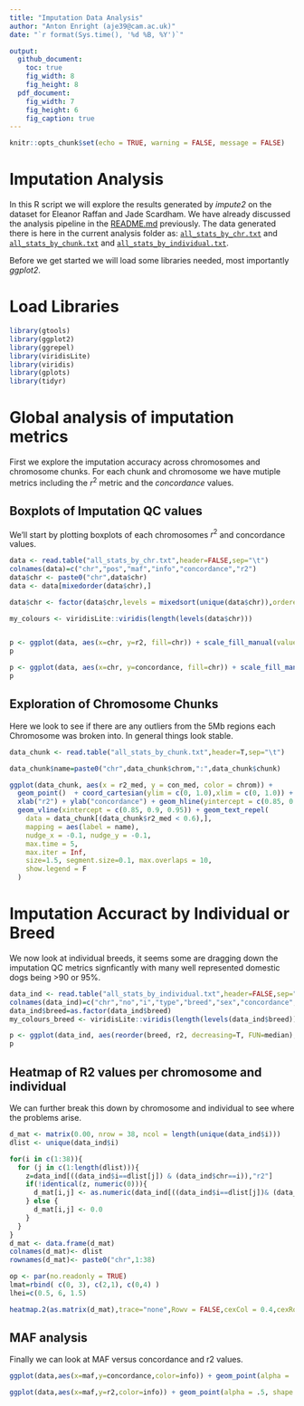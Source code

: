```yaml
---
title: "Imputation Data Analysis"
author: "Anton Enright (aje39@cam.ac.uk)"
date: "`r format(Sys.time(), '%d %B, %Y')`"

output:
  github_document:
    toc: true
    fig_width: 8
    fig_height: 8
  pdf_document:
    fig_width: 7
    fig_height: 6
    fig_caption: true
---
```


```r
knitr::opts_chunk$set(echo = TRUE, warning = FALSE, message = FALSE)
```

# Imputation Analysis

In this R script we will explore the results generated by *impute2* on the dataset for Eleanor Raffan and Jade Scardham.
We have already discussed the analysis pipeline in the [README.md](../README.md) previously. The data generated there is here in the current analysis folder as: [`all_stats_by_chr.txt`](all_stats_by_chr.txt) and
[`all_stats_by_chunk.txt`](all_stats_by_chunk.txt) and
[`all_stats_by_individual.txt`](all_stats_by_individual.txt).

Before we get started we will load some libraries needed, most importantly *ggplot2*.

# Load Libraries
```r
library(gtools)
library(ggplot2)
library(ggrepel)
library(viridisLite)
library(viridis)
library(gplots)
library(tidyr)
```

# Global analysis of imputation metrics

First we explore the imputation accuracy across chromosomes and chromosome chunks. For each chunk and chromosome we have mutiple metrics including the $r^2$ metric and the *concordance* values.

## Boxplots of Imputation QC values

We'll start by plotting boxplots of each chromosomes $r^2$ and concordance values.

```r
data <- read.table("all_stats_by_chr.txt",header=FALSE,sep="\t")
colnames(data)=c("chr","pos","maf","info","concordance","r2")
data$chr <- paste0("chr",data$chr)
data <- data[mixedorder(data$chr),]

data$chr <- factor(data$chr,levels = mixedsort(unique(data$chr)),ordered = TRUE)

my_colours <- viridisLite::viridis(length(levels(data$chr)))


p <- ggplot(data, aes(x=chr, y=r2, fill=chr)) + scale_fill_manual(values = my_colours) + geom_boxplot(outlier.size=0.3,lwd=0.7) + theme(axis.text.x = element_text(angle = 90, vjust = 0.5, hjust=1)) + ggtitle("r2 values per chromsome") + xlab("Chromosome") + geom_hline(yintercept=median(data$r2), linetype="dashed", color = "red") + theme(legend.position="none") + coord_cartesian(ylim = c(0, 1.0))
p

p <- ggplot(data, aes(x=chr, y=concordance, fill=chr)) + scale_fill_manual(values = my_colours) + geom_boxplot(outlier.size=0.3,lwd=0.7) + theme(axis.text.x = element_text(angle = 90, vjust = 0.5, hjust=1)) + ggtitle("Concordance values per chromsome") + xlab("Chromosome") + geom_hline(yintercept=median(data$concordance), linetype="dashed", color = "red") + theme(legend.position="none") + coord_cartesian(ylim = c(0, 1.0))
p
```
## Exploration of Chromosome Chunks
Here we look to see if there are any outliers from the 5Mb regions each Chromosome was broken into. In general things look stable.

```r
data_chunk <- read.table("all_stats_by_chunk.txt",header=T,sep="\t")

data_chunk$name=paste0("chr",data_chunk$chrom,":",data_chunk$chunk)

ggplot(data_chunk, aes(x = r2_med, y = con_med, color = chrom)) +
  geom_point()  + coord_cartesian(ylim = c(0, 1.0),xlim = c(0, 1.0)) + ggtitle("r2 and concordance per chromosome chunk") +
  xlab("r2") + ylab("concordance") + geom_hline(yintercept = c(0.85, 0.9, 0.95)) +
  geom_vline(xintercept = c(0.85, 0.9, 0.95)) + geom_text_repel(
    data = data_chunk[(data_chunk$r2_med < 0.6),],
    mapping = aes(label = name),
    nudge_x = -0.1, nudge_y = -0.1,
    max.time = 5,
    max.iter = Inf,
    size=1.5, segment.size=0.1, max.overlaps = 10,
    show.legend = F
  )

```

# Imputation Accuract by Individual or Breed

We now look at individual breeds, it seems some are dragging down the imputation QC metrics signficantly with many well represented domestic dogs being >90 or 95%.

```r
data_ind <- read.table("all_stats_by_individual.txt",header=FALSE,sep="\t")
colnames(data_ind)=c("chr","no","i","type","breed","sex","concordance","r2")
data_ind$breed=as.factor(data_ind$breed)
my_colours_breed <- viridisLite::viridis(length(levels(data_ind$breed)))

p <- ggplot(data_ind, aes(reorder(breed, r2, decreasing=T, FUN=median), y = r2, fill=breed)) + scale_fill_manual(values = my_colours_breed) + geom_boxplot(outlier.size=0.3,lwd=0.1) + theme(axis.text.x = element_text(angle = 90, vjust = 0.5, hjust=1)) + theme(legend.text = element_text(size = 2)) + ggtitle("r2 values by Breed") + xlab("Individual Dog") + theme(legend.key.size = unit(0.3, 'cm')) + theme(legend.position="none") + theme(axis.text=element_text(size=4)) + coord_cartesian(ylim = c(0, 1.0))
p
```

## Heatmap of R2 values per chromosome and individual

We can further break this down by chromosome and individual to see where the problems arise.
```r
d_mat <- matrix(0.00, nrow = 38, ncol = length(unique(data_ind$i)))
dlist <- unique(data_ind$i)

for(i in c(1:38)){
  for (j in c(1:length(dlist))){
    z=data_ind[((data_ind$i==dlist[j]) & (data_ind$chr==i)),"r2"]
    if(!identical(z, numeric(0))){
      d_mat[i,j] <- as.numeric(data_ind[((data_ind$i==dlist[j])& (data_ind$chr==i)),"r2"])
    } else {
      d_mat[i,j] <- 0.0
    }
  }
}
d_mat <- data.frame(d_mat)
colnames(d_mat)<- dlist
rownames(d_mat)<- paste0("chr",1:38)

op <- par(no.readonly = TRUE) 
lmat=rbind( c(0, 3), c(2,1), c(0,4) )
lhei=c(0.5, 6, 1.5)

heatmap.2(as.matrix(d_mat),trace="none",Rowv = FALSE,cexCol = 0.4,cexRow=0.4,col=viridis(15, direction = -1),dendrogram="none",lmat=lmat, lhei=lhei)

```

## MAF analysis

Finally we can look at MAF versus concordance and r2 values.
```r
ggplot(data,aes(x=maf,y=concordance,color=info)) + geom_point(alpha = .5, shape = 15) + geom_hline(yintercept = 0.85) + coord_cartesian(ylim = c(0, 1.0),xlim = c(0, 1.0)) + ggtitle("Concordance vs MAF")
```

```r
ggplot(data,aes(x=maf,y=r2,color=info)) + geom_point(alpha = .5, shape = 15) + geom_hline(yintercept = 0.85) + coord_cartesian(ylim = c(0, 1.0),xlim = c(0, 1.0)) + ggtitle("r2 vs MAF")
```